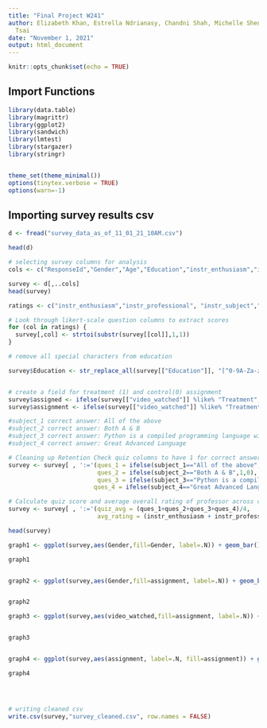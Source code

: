 ```yaml
---
title: "Final Project W241"
author: Elizabeth Khan, Estrella Ndrianasy, Chandni Shah, Michelle Shen, Catherine
  Tsai
date: "November 1, 2021"
output: html_document
---
```


```r
knitr::opts_chunk$set(echo = TRUE)
```

## Import Functions

```r
library(data.table)
library(magrittr)
library(ggplot2)
library(sandwich)
library(lmtest)
library(stargazer)
library(stringr)


theme_set(theme_minimal())
options(tinytex.verbose = TRUE)
options(warn=-1)
```

## Importing survey results csv
```r
d <- fread("survey_data_as_of_11_01_21_10AM.csv")

head(d)
```

```r
# selecting survey columns for analysis
cols <- c("ResponseId","Gender","Age","Education","instr_enthusiasm","instr_professional", "instr_subject","instr_material","instr_rating","subject_1","subject_2","subject_3","subject_4","video_watched")

survey <- d[,..cols]
head(survey)
```

```r
ratings <- c("instr_enthusiasm","instr_professional", "instr_subject","instr_material","instr_rating")

# Look through likert-scale question columns to extract scores
for (col in ratings) {
  survey[,col] <- strtoi(substr(survey[[col]],1,1))
}

# remove all special characters from education

survey$Education <- str_replace_all(survey[["Education"]], "[^0-9A-Za-z///' ]","")


# create a field for treatment (1) and control(0) assignment
survey$assigned <- ifelse(survey[["video_watched"]] %like% "Treatment",1, 0)
survey$assignment <- ifelse(survey[["video_watched"]] %like% "Treatment","Treatment", "Control")

#subject_1 correct answer: All of the above
#subject_2 correct answer: Both A & B
#subject_3 correct answer: Python is a compiled programming language with a faster and more efficient execution time than interpreted programming languages
#subject_4 correct answer: Great Advanced Language

# Cleaning up Retention Check quiz columns to have 1 for correct answer and 0 for incorrect
survey <- survey[ , ':='(ques_1 = ifelse(subject_1=="All of the above",1,0),
                         ques_2 = ifelse(subject_2=="Both A & B",1,0),
                         ques_3 = ifelse(subject_3=="Python is a compiled programming language with a faster and more efficient execution time than interpreted programming languages",1,0),
                        ques_4 = ifelse(subject_4=="Great Advanced Language",1,0))]

# Calculate quiz score and average overall rating of professor across categories
survey <- survey[ , ':='(quiz_avg = (ques_1+ques_2+ques_3+ques_4)/4,
                         avg_rating = (instr_enthusiasm + instr_professional + instr_material + instr_rating)/4)]

head(survey)
```

```r
graph1 <- ggplot(survey,aes(Gender,fill=Gender, label=.N)) + geom_bar()+geom_text(aes(label = ..count..), stat = "count", vjust = 1.5, colour = "white")+ labs(title="Survey Respondents by Gender")

graph1


graph2 <- ggplot(survey,aes(Gender,fill=assignment, label=.N)) + geom_bar()+labs(title="Survey Respondents by Gender and Assignment")+ scale_fill_grey() + theme_classic()


graph2

graph3 <- ggplot(survey,aes(video_watched,fill=assignment, label=.N)) + geom_bar()+labs(title="Survey Respondents by Gender and Assignment")+ scale_fill_grey() + theme_classic()+geom_text(aes(label = ..count..), stat = "count", vjust = 1.5, colour = "white")+ theme(axis.text.x = element_text(angle = -30))+ labs(title="Survey Respondents by Video Assignment")


graph3


graph4 <- ggplot(survey,aes(assignment, label=.N, fill=assignment)) + geom_bar()+labs(title="Respondents by Assignment")+geom_text(aes(label = ..count..), stat = "count", vjust = 1.5, colour = "white")

graph4


                    
```

```r
# writing cleaned csv
write.csv(survey,"survey_cleaned.csv", row.names = FALSE)

```